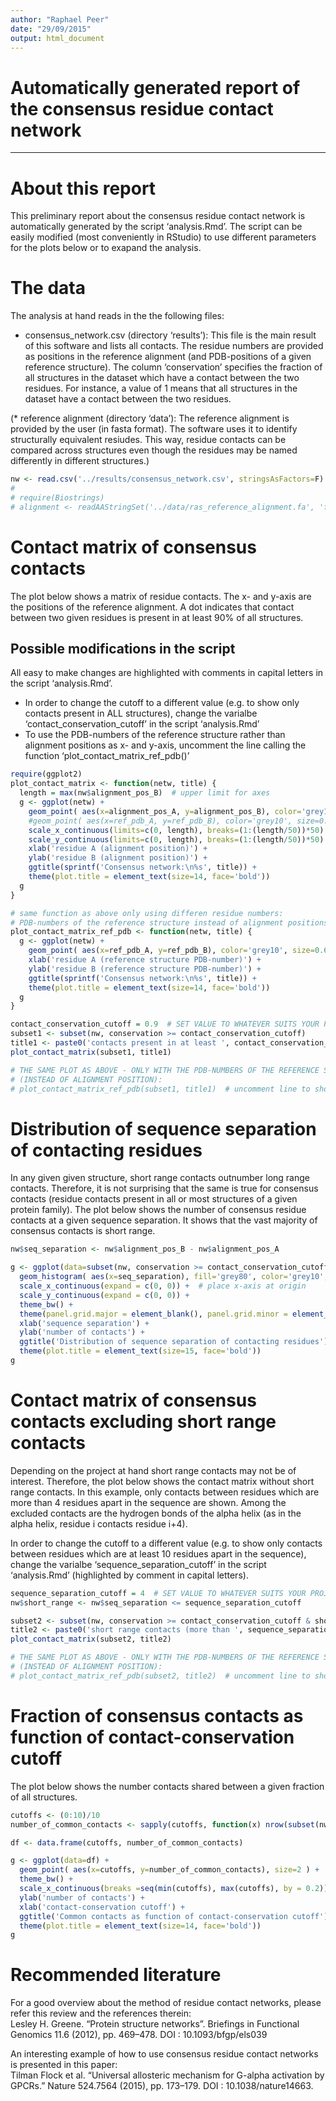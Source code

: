 ```yaml
---
author: "Raphael Peer"
date: "29/09/2015"
output: html_document
---
```


# Automatically generated report of the consensus residue contact network

---

# About this report

This preliminary report about the consensus residue contact network is automatically generated by the script 'analysis.Rmd'. The script can be easily modified (most conveniently in RStudio) to use different parameters for the plots below or to exapand the analysis.

# The data

The analysis at hand reads in the the following files:


* consensus_network.csv (directory 'results'): This file is the main result of this software and lists all contacts. The residue numbers are provided as positions in the reference alignment (and PDB-positions of a given reference structure). The column 'conservation' specifies the fraction of all structures in the dataset which have a contact between the two residues. For instance, a value of 1 means that all structures in the dataset have a contact between the two residues.

(* reference alignment (directory 'data'): The reference alignment is provided by the user (in fasta format). The software uses it to identify structurally equivalent resiudes. This way, residue contacts can be compared across structures even though the residues may be named differently in different structures.)

```r
nw <- read.csv('../results/consensus_network.csv', stringsAsFactors=F)
# 
# require(Biostrings)
# alignment <- readAAStringSet('../data/ras_reference_alignment.fa', 'fasta')
```


# Contact matrix of consensus contacts

The plot below shows a matrix of residue contacts. The x- and y-axis are the positions of the reference alignment. A dot indicates that contact between two given residues is present in at least 90% of all structures.

## Possible modifications in the script

All easy to make changes are highlighted with comments in capital letters in the script 'analysis.Rmd'.


* In order to change the cutoff to a different value (e.g. to show only contacts present in ALL structures), change the varialbe 'contact_conservation_cutoff' in the script 'analysis.Rmd'
* To use the PDB-numbers of the reference structure rather than alignment positions as x- and y-axis, uncomment the line calling the function 'plot_contact_matrix_ref_pdb()'

```r
require(ggplot2)
plot_contact_matrix <- function(netw, title) {
  length = max(nw$alignment_pos_B)  # upper limit for axes
  g <- ggplot(netw) +
    geom_point( aes(x=alignment_pos_A, y=alignment_pos_B), color='grey10', size=0.6) +
    #geom_point( aes(x=ref_pdb_A, y=ref_pdb_B), color='grey10', size=0.6) +
    scale_x_continuous(limits=c(0, length), breaks=(1:(length/50))*50) +
    scale_y_continuous(limits=c(0, length), breaks=(1:(length/50))*50) +
    xlab('residue A (alignment position)') +
    ylab('residue B (alignment position)') +
    ggtitle(sprintf('Consensus network:\n%s', title)) +
    theme(plot.title = element_text(size=14, face='bold'))
  g
}

# same function as above only using differen residue numbers:
# PDB-numbers of the reference structure instead of alignment positions
plot_contact_matrix_ref_pdb <- function(netw, title) {
  g <- ggplot(netw) +
    geom_point( aes(x=ref_pdb_A, y=ref_pdb_B), color='grey10', size=0.6) +
    xlab('residue A (reference structure PDB-number)') +
    ylab('residue B (reference structure PDB-number)') +
    ggtitle(sprintf('Consensus network:\n%s', title)) +
    theme(plot.title = element_text(size=14, face='bold'))
  g
}

contact_conservation_cutoff = 0.9  # SET VALUE TO WHATEVER SUITS YOUR PROJECT
subset1 <- subset(nw, conservation >= contact_conservation_cutoff)
title1 <- paste0('contacts present in at least ', contact_conservation_cutoff*100, '% of all structures')
plot_contact_matrix(subset1, title1)

# THE SAME PLOT AS ABOVE - ONLY WITH THE PDB-NUMBERS OF THE REFERENCE STRUCTURE AS RESIDUE NUMBERS
# (INSTEAD OF ALIGNMENT POSITION):
# plot_contact_matrix_ref_pdb(subset1, title1)  # uncomment line to show the plot
```


# Distribution of sequence separation of contacting residues

In any given given structure, short range contacts outnumber long range contacts. Therefore, it is not surprising that the same is true for consensus contacts (residue contacts present in all or most structures of a given protein family). The plot below shows the number of consensus residue contacts at a given sequence separation. It shows that the vast majority of consensus contacts is short range.

```r
nw$seq_separation <- nw$alignment_pos_B - nw$alignment_pos_A

g <- ggplot(data=subset(nw, conservation >= contact_conservation_cutoff)) +
  geom_histogram( aes(x=seq_separation), fill='grey80', color='grey10', binwidth=1) +
  scale_x_continuous(expand = c(0, 0)) +  # place x-axis at origin
  scale_y_continuous(expand = c(0, 0)) +
  theme_bw() +
  theme(panel.grid.major = element_blank(), panel.grid.minor = element_blank()) +
  xlab('sequence separation') +
  ylab('number of contacts') +
  ggtitle('Distribution of sequence separation of contacting residues') +
  theme(plot.title = element_text(size=15, face='bold'))
g
```


# Contact matrix of consensus contacts excluding short range contacts

Depending on the project at hand short range contacts may not be of interest. Therefore, the plot below shows the contact matrix without short range contacts. In this example, only contacts between residues which are more than 4 residues apart in the sequence are shown. Among the excluded contacts are the hydrogen bonds of the alpha helix (as in the alpha helix, residue i contacts residue i+4).

In order to change the cutoff to a different value (e.g. to show only contacts between residues which are at least 10 residues apart in the sequence), change the varialbe 'sequence_separation_cutoff' in the script 'analysis.Rmd' (highlighted by comment in capital letters).

```r
sequence_separation_cutoff = 4  # SET VALUE TO WHATEVER SUITS YOUR PROJECT
nw$short_range <- nw$seq_separation <= sequence_separation_cutoff

subset2 <- subset(nw, conservation >= contact_conservation_cutoff & short_range == FALSE)
title2 <- paste0('short range contacts (more than ', sequence_separation_cutoff, ' residues apart in sequence)\npresent in at least ', contact_conservation_cutoff*100, '% of all structures')
plot_contact_matrix(subset2, title2)

# THE SAME PLOT AS ABOVE - ONLY WITH THE PDB-NUMBERS OF THE REFERENCE STRUCTURE AS RESIDUE NUMBERS
# (INSTEAD OF ALIGNMENT POSITION):
# plot_contact_matrix_ref_pdb(subset2, title2)  # uncomment line to show the plot
```


# Fraction of consensus contacts as function of contact-conservation cutoff

The plot below shows the number contacts shared between a given fraction of all structures.

```r
cutoffs <- (0:10)/10
number_of_common_contacts <- sapply(cutoffs, function(x) nrow(subset(nw, conservation >= x)))

df <- data.frame(cutoffs, number_of_common_contacts)

g <- ggplot(data=df) +
  geom_point( aes(x=cutoffs, y=number_of_common_contacts), size=2 ) +
  theme_bw() +
  scale_x_continuous(breaks =seq(min(cutoffs), max(cutoffs), by = 0.2)) +
  ylab('number of contacts') +
  xlab('contact-conservation cutoff') +
  ggtitle('Common contacts as function of contact-conservation cutoff') +
  theme(plot.title = element_text(size=14, face='bold'))
g
```


# Recommended literature

For a good overview about the method of residue contact networks, please refer this review and the references therein:  
Lesley H. Greene. “Protein structure networks”. Briefings in Functional Genomics 11.6 (2012), pp. 469–478. DOI : 10.1093/bfgp/els039

An interesting example of how to use consensus residue contact networks is presented in this paper:  
Tilman Flock et al. “Universal allosteric mechanism for G-alpha activation by GPCRs.” Nature
524.7564 (2015), pp. 173–179. DOI : 10.1038/nature14663.
